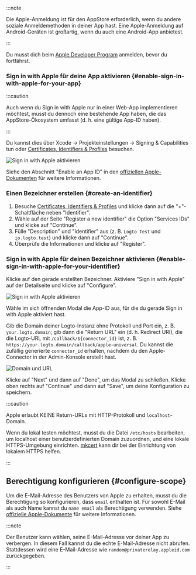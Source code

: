 
:::note

Die Apple-Anmeldung ist für den AppStore erforderlich, wenn du andere soziale Anmeldemethoden in deiner App hast.
Eine Apple-Anmeldung auf Android-Geräten ist großartig, wenn du auch eine Android-App anbietest.

:::

Du musst dich beim [Apple Developer Program](https://developer.apple.com/programs/) anmelden, bevor du fortfährst.

### Sign in with Apple für deine App aktivieren \{#enable-sign-in-with-apple-for-your-app}

:::caution

Auch wenn du Sign in with Apple nur in einer Web-App implementieren möchtest, musst du dennoch eine bestehende App haben, die das AppStore-Ökosystem umfasst (d. h. eine gültige App-ID haben).

:::

Du kannst dies über Xcode -> Projekteinstellungen -> Signing & Capabilities tun oder [Certificates, Identifiers & Profiles](https://developer.apple.com/account/resources/identifiers/list/bundleId) besuchen.

<img src={enableSignInWithAppleInXcodeImage} alt="Sign in with Apple aktivieren" />

Siehe den Abschnitt "Enable an App ID" in den [offiziellen Apple-Dokumenten](https://developer.apple.com/documentation/sign_in_with_apple/configuring_your_environment_for_sign_in_with_apple) für weitere Informationen.

### Einen Bezeichner erstellen \{#create-an-identifier}

1. Besuche [Certificates, Identifiers & Profiles](https://developer.apple.com/account/resources/identifiers/list/serviceId) und klicke dann auf die "+"-Schaltfläche neben "Identifier".
2. Wähle auf der Seite "Register a new identifier" die Option "Services IDs" und klicke auf "Continue".
3. Fülle "Description" und "Identifier" aus (z. B. `Logto Test` und `io.logto.test`) und klicke dann auf "Continue".
4. Überprüfe die Informationen und klicke auf "Register".

### Sign in with Apple für deinen Bezeichner aktivieren \{#enable-sign-in-with-apple-for-your-identifier}

Klicke auf den gerade erstellten Bezeichner. Aktiviere "Sign in with Apple" auf der Detailseite und klicke auf "Configure".

<img src={enableSignInWithAppleImage} alt="Sign in with Apple aktivieren" />

Wähle im sich öffnenden Modal die App-ID aus, für die du gerade Sign in with Apple aktiviert hast.

Gib die Domain deiner Logto-Instanz ohne Protokoll und Port ein, z. B. `your.logto.domain`; gib dann die "Return URL" ein (d. h. Redirect URI), die die Logto-URL mit `/callback/${connector_id}` ist, z. B. `https://your.logto.domain/callback/apple-universal`. Du kannst die zufällig generierte `connector_id` erhalten, nachdem du den Apple-Connector in der Admin-Konsole erstellt hast.

<img src={domainAndUrlImage} alt="Domain und URL" />

Klicke auf "Next" und dann auf "Done", um das Modal zu schließen. Klicke oben rechts auf "Continue" und dann auf "Save", um deine Konfiguration zu speichern.

:::caution

Apple erlaubt KEINE Return-URLs mit HTTP-Protokoll und `localhost`-Domain.

Wenn du lokal testen möchtest, musst du die Datei `/etc/hosts` bearbeiten, um localhost einer benutzerdefinierten Domain zuzuordnen, und eine lokale HTTPS-Umgebung einrichten. [mkcert](https://github.com/FiloSottile/mkcert) kann dir bei der Einrichtung von lokalem HTTPS helfen.

:::

## Berechtigung konfigurieren \{#configure-scope}

Um die E-Mail-Adresse des Benutzers von Apple zu erhalten, musst du die Berechtigung so konfigurieren, dass `email` enthalten ist. Für sowohl E-Mail als auch Name kannst du `name email` als Berechtigung verwenden. Siehe [offizielle Apple-Dokumente](https://developer.apple.com/documentation/sign_in_with_apple/sign_in_with_apple_js/incorporating_sign_in_with_apple_into_other_platforms#3332113) für weitere Informationen.

:::note

Der Benutzer kann wählen, seine E-Mail-Adresse vor deiner App zu verbergen. In diesem Fall kannst du die echte E-Mail-Adresse nicht abrufen. Stattdessen wird eine E-Mail-Adresse wie `random@privaterelay.appleid.com` zurückgegeben.

:::
